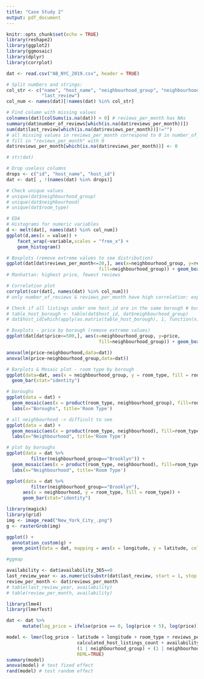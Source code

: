 ```yaml
---
title: "Case Study 2"
output: pdf_document
---
```


```r
knitr::opts_chunk$set(echo = TRUE)
library(reshape2)
library(ggplot2)
library(ggmosaic)
library(dplyr)
library(corrplot)

```


```r
dat <- read.csv("AB_NYC_2019.csv", header = TRUE)

# Split numbers and strings:
col_str <- c("name", "host_name", "neighbourhood_group", "neighbourhood", "room_type",
             "last_review")
col_num <- names(dat)[!names(dat) %in% col_str]

# Find column with missing values
colnames(dat)[colSums(is.na(dat)) > 0] # reviews_per_month has NAs
summary(dat$number_of_reviews[which(is.na(dat$reviews_per_month))])
sum(dat$last_review[which(is.na(dat$reviews_per_month))]!="")
# all missing values in reviews_per_month correspond to 0 in number_of_reviews and blank in last_review
# fill in "reviews_per_month" with 0
dat$reviews_per_month[which(is.na(dat$reviews_per_month))] <- 0

# str(dat)

# Drop useless columns
drops <- c("id", "host_name", "host_id")
dat <- dat[ , !(names(dat) %in% drops)]

# Check unique values
# unique(dat$neighbourhood_group)
# unique(dat$neighbourhood)
# unique(dat$room_type)
```


```r
# EDA
# Histograms for numeric variables
d <- melt(dat[, names(dat) %in% col_num])
ggplot(d,aes(x = value)) + 
    facet_wrap(~variable,scales = "free_x") + 
    geom_histogram()

# Boxplots (remove extreme values to see distribution)
ggplot(dat[dat$reviews_per_month<=20,], aes(x=neighbourhood_group, y=reviews_per_month, 
                                  fill=neighbourhood_group)) + geom_boxplot()
# Manhattan: highest price, fewest reviews

# Correlation plot
corrplot(cor(dat[, names(dat) %in% col_num])) 
# only number_of_reviews & reviews_per_month have high correlation: expected

# Check if all listings under one host_id are in the same borough # but neighbourhood??
# table_host_borough <- table(dat$host_id, dat$neighbourhood_group)
# dat$host_id[which(apply(as.matrix(table_host_borough), 1, function(x) sum(x!=0))!=1)]
```


```r
# Boxplots - price by borough (remove extreme values)
ggplot(dat[dat$price<=500,], aes(x=neighbourhood_group, y=price, 
                                  fill=neighbourhood_group)) + geom_boxplot()

anova(lm(price~neighbourhood,data=dat))
anova(lm(price~neighbourhood_group,data=dat))
```


```r
# Barplots & Mosaic plot - room type by borough
ggplot(data=dat, aes(x = neighbourhood_group, y = room_type, fill = room_type)) +
  geom_bar(stat="identity")

# boroughs
ggplot(data = dat) +
  geom_mosaic(aes(x = product(room_type, neighbourhood_group), fill=room_type), na.rm=TRUE) +
  labs(x="Boroughs", title='Room Type') 

# all neighbourhood -> difficult to see
ggplot(data = dat) +
  geom_mosaic(aes(x = product(room_type, neighbourhood), fill=room_type), na.rm=TRUE) +
  labs(x="Neighbourhood", title='Room Type') 

# plot by boroughs
ggplot(data = dat %>%
         filter(neighbourhood_group=="Brooklyn")) +
  geom_mosaic(aes(x = product(room_type, neighbourhood), fill=room_type), na.rm=TRUE) +
  labs(x="Neighbourhood", title='Room Type') 

ggplot(data = dat %>%
         filter(neighbourhood_group=="Brooklyn"), 
      aes(x = neighbourhood, y = room_type, fill = room_type)) +
      geom_bar(stat="identity")
```


```r
library(magick)
library(grid)
img <- image_read("New_York_City_.png")
g <- rasterGrob(img)

ggplot() +
  annotation_custom(g) +
  geom_point(data = dat, mapping = aes(x = longitude, y = latitude, colour = price),size=0.8)

#ggmap

```


```r
availability <- dat$availability_365==0
last_review_year <- as.numeric(substr(dat$last_review, start = 1, stop = 4))
review_per_month <- dat$reviews_per_month
# table(last_review_year, availability)
# table(review_per_month, availability)
```


```r
library(lme4)
library(lmerTest)

dat <- dat %>%
      mutate(log_price = ifelse(price == 0, log(price + 5), log(price)))

model <- lmer(log_price ~ latitude + longitude + room_type + reviews_per_month +
                          calculated_host_listings_count + availability_365 + 
                          (1 | neighbourhood_group) + (1 | neighbourhood), data = dat,
                          REML=TRUE)
summary(model)
anova(model) # test fixed effect
rand(model) # test random effect
```


```r

```


